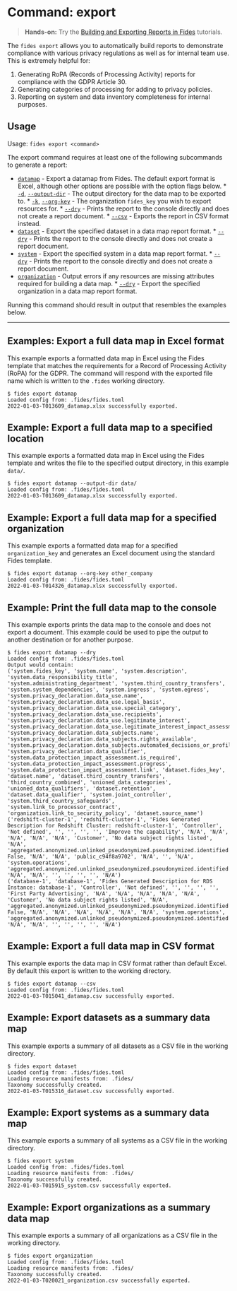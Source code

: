 
# Command: export

> **Hands-on:** Try the [Building and Exporting Reports in Fides](/docs/docs/tutorials/data-mapping-reports) tutorials.

The ```fides export``` allows you to automatically build reports to demonstrate compliance with various privacy regulations as well as for internal team use.
This is extremely helpful for:

1. Generating RoPA (Records of Processing Activity) reports for compliance with the GDPR Article 30.
2. Generating categories of processing for adding to privacy policies.
3. Reporting on system and data inventory completeness for internal purposes.

## Usage
Usage: ```fides export <command>```

The export command requires at least one of the following subcommands to generate a report:

* <span class="nx-absolute -nx-mt-20" id="datamap"></span>[```datamap```](#datamap) - Export a datamap from Fides. The default export format is Excel, although other options are possible with the option flags below.
        * <span class="nx-absolute -nx-mt-20" id="d"></span>[```-d```](#d), [```--output-dir```](#d)  - The output directory for the data map to be exported to.
        * <span class="nx-absolute -nx-mt-20" id="k"></span>[```-k```](#k), [```--org-key```](#k)  - The organization ```fides_key``` you wish to export resources for.
        * <span class="nx-absolute -nx-mt-20" id="dry"></span>[```--dry```](#dry) - Prints the report to the console directly and does not create a report document.
        * <span class="nx-absolute -nx-mt-20" id="csv"></span>[```--csv```](#csv) - Exports the report in CSV format instead.
* <span class="nx-absolute -nx-mt-20" id="dataset"></span>[```dataset```](#dataset) - Export the specified dataset in a data map report format.
        * <span class="nx-absolute -nx-mt-20" id="dry"></span>[```--dry```](#dry) - Prints the report to the console directly and does not create a report document.
* <span class="nx-absolute -nx-mt-20" id="system"></span>[```system```](#system) - Export the specified system in a data map report format.
        * <span class="nx-absolute -nx-mt-20" id="dry"></span>[```--dry```](#dry) - Prints the report to the console directly and does not create a report document.
* <span class="nx-absolute -nx-mt-20" id="organization"></span>[```organization```](#organization) - Output errors if any resources are missing attributes required for building a data map.
        * <span class="nx-absolute -nx-mt-20" id="dry"></span>[```--dry```](#dry) - Export the specified organization in a data map report format.

Running this command should result in output that resembles the examples below.

---

## Examples: Export a full data map in Excel format
This example exports a formatted data map in Excel using the Fides template that matches the requirements for a Record of Processing Activity (RoPA) for the GDPR.
The command will respond with the exported file name which is written to the ```.fides``` working directory.

```console
$ fides export datamap
Loaded config from: .fides/fides.toml
2022-01-03-T013609_datamap.xlsx successfully exported.
```

## Example: Export a full data map to a specified location
This example exports a formatted data map in Excel using the Fides template and writes the file to the specified output directory, in this example ```data/```.

```console
$ fides export datamap --output-dir data/
Loaded config from: .fides/fides.toml
2022-01-03-T013609_datamap.xlsx successfully exported.
```

## Example: Export a full data map for a specified organization
This example exports a formatted data map for a specified ```organization_key``` and generates an Excel document using the standard Fides template.

```console
$ fides export datamap --org-key other_company
Loaded config from: .fides/fides.toml
2022-01-03-T014326_datamap.xlsx successfully exported.
```

## Example: Print the full data map to the console
This example exports prints the data map to the console and does not export a document. This example could be used to pipe the output to another destination or for another purpose.

```console
$ fides export datamap --dry
Loaded config from: .fides/fides.toml
Output would contain:
('system.fides_key', 'system.name', 'system.description', 'system.data_responsibility_title', 'system.administrating_department', 'system.third_country_transfers', 'system.system_dependencies', 'system.ingress', 'system.egress', 'system.privacy_declaration.data_use.name', 'system.privacy_declaration.data_use.legal_basis', 'system.privacy_declaration.data_use.special_category', 'system.privacy_declaration.data_use.recipients', 'system.privacy_declaration.data_use.legitimate_interest', 'system.privacy_declaration.data_use.legitimate_interest_impact_assessment', 'system.privacy_declaration.data_subjects.name', 'system.privacy_declaration.data_subjects.rights_available', 'system.privacy_declaration.data_subjects.automated_decisions_or_profiling', 'system.privacy_declaration.data_qualifier', 'system.data_protection_impact_assessment.is_required', 'system.data_protection_impact_assessment.progress', 'system.data_protection_impact_assessment.link', 'dataset.fides_key', 'dataset.name', 'dataset.third_country_transfers', 'third_country_combined', 'unioned_data_categories', 'unioned_data_qualifiers', 'dataset.retention', 'dataset.data_qualifier', 'system.joint_controller', 'system.third_country_safeguards', 'system.link_to_processor_contract', 'organization.link_to_security_policy', 'dataset.source_name')
('redshift-cluster-1', 'redshift-cluster-1', 'Fides Generated Description for Redshift Cluster: redshift-cluster-1', 'Controller', 'Not defined', '', '', '', '', 'Improve the capability', 'N/A', 'N/A', 'N/A', 'N/A', 'N/A', 'Customer', 'No data subject rights listed', 'N/A', 'aggregated.anonymized.unlinked_pseudonymized.pseudonymized.identified', False, 'N/A', 'N/A', 'public_c94f8a9702', 'N/A', '', 'N/A', 'system.operations', 'aggregated.anonymized.unlinked_pseudonymized.pseudonymized.identified', 'N/A', 'N/A', '', '', '', '', 'N/A')
('database-1', 'database-1', 'Fides Generated Description for RDS Instance: database-1', 'Controller', 'Not defined', '', '', '', '', 'First Party Advertising', 'N/A', 'N/A', 'N/A', 'N/A', 'N/A', 'Customer', 'No data subject rights listed', 'N/A', 'aggregated.anonymized.unlinked_pseudonymized.pseudonymized.identified', False, 'N/A', 'N/A', 'N/A', 'N/A', 'N/A', 'N/A', 'system.operations', 'aggregated.anonymized.unlinked_pseudonymized.pseudonymized.identified', 'N/A', 'N/A', '', '', '', '', 'N/A')
```
## Example: Export a full data map in CSV format
This example exports the data map in CSV format rather than default Excel. By default this export is written to the working directory.

```console
$ fides export datamap --csv
Loaded config from: .fides/fides.toml
2022-01-03-T015041_datamap.csv successfully exported.
```

## Example: Export datasets as a summary data map
This example exports a summary of all datasets as a CSV file in the working directory.

```console
$ fides export dataset
Loaded config from: .fides/fides.toml
Loading resource manifests from: .fides/
Taxonomy successfully created.
2022-01-03-T015316_dataset.csv successfully exported.
```

## Example: Export systems as a summary data map
This example exports a summary of all systems as a CSV file in the working directory.

```console
$ fides export system
Loaded config from: .fides/fides.toml
Loading resource manifests from: .fides/
Taxonomy successfully created.
2022-01-03-T015915_system.csv successfully exported.
```

## Example: Export organizations as a summary data map
This example exports a summary of all organizations as a CSV file in the working directory.

```console
$ fides export organization
Loaded config from: .fides/fides.toml
Loading resource manifests from: .fides/
Taxonomy successfully created.
2022-01-03-T020021_organization.csv successfully exported.
```